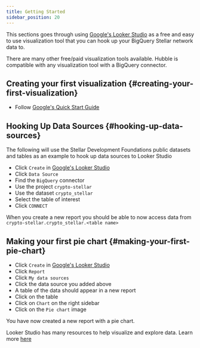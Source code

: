 ```yaml
---
title: Getting Started
sidebar_position: 20
---
```


This sections goes through using [Google's Looker Studio](https://lookerstudio.google.com/u/0/navigation/reporting) as a free and easy to use visualization tool that you can hook up your BigQuery Stellar network data to.

There are many other free/paid visualization tools available. Hubble is compatible with any visualization tool with a BigQuery connector.

## Creating your first visualization {#creating-your-first-visualization}

- Follow [Google's Quick Start Guide](https://support.google.com/looker-studio/answer/9171315?hl=en)

## Hooking Up Data Sources {#hooking-up-data-sources}

The following will use the Stellar Development Foundations public datasets and tables as an example to hook up data sources to Looker Studio

- Click `Create` in [Google's Looker Studio](https://lookerstudio.google.com/u/0/navigation/reporting)
- Click `Data Source`
- Find the `BigQuery` connector
- Use the project `crypto-stellar`
- Use the dataset `crypto_stellar`
- Select the table of interest
- Click `CONNECT`

When you create a new report you should be able to now access data from `crypto-stellar.crypto_stellar.<table name>`

## Making your first pie chart {#making-your-first-pie-chart}

- Click `Create` in [Google's Looker Studio](https://lookerstudio.google.com/u/0/navigation/reporting)
- Click `Report`
- Click `My data sources`
- Click the data source you added above
- A table of the data should appear in a new report
- Click on the table
- Click on `Chart` on the right sidebar
- Click on the `Pie chart` image

You have now created a new report with a pie chart.

Looker Studio has many resources to help visualize and explore data. Learn more [here](https://support.google.com/looker-studio?sjid=9035399711189270749-NA#topic=6267740)
